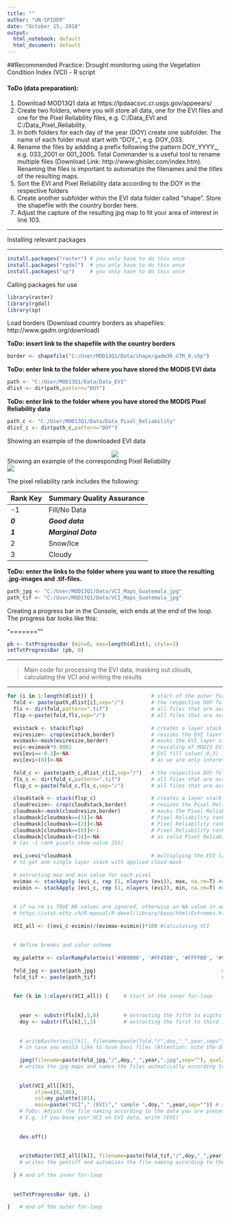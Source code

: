 ---
title: ""
author: "UN-SPIDER"
date: "October 15, 2018"
output:
  html_notebook: default
  html_document: default
---

##Recommended Practice: Drought monitoring using the Vegetation Condition Index (VCI) - R script

#### ToDo (data preparation): 

1. Download MOD13Q1 data at https://lpdaacsvc.cr.usgs.gov/appeears/
2. Create two folders, where you will store all data, one for the EVI files and one for the Pixel Reliability files, e.g. C:/Data_EVI and C:/Data_Pixel_Reliability.
3. In both folders for each day of the year (DOY) create one subfolder. The name of each folder must start with "DOY_", e.g. DOY_033.
4. Rename the files by addding a prefix following the pattern DOY_YYYY_, e.g. 033_2001 or 001_2005. 
Total Commander is a useful tool to rename multiple files (Download Link: http://www.ghisler.com/index.htm).
Renaming the files is important to automatize the filenames and the titles of the resulting maps.
6. Sort the EVI and Pixel Reliability data according to the DOY in the respective folders
7. Create another subfolder within the EVI data folder called "shape". Store the shapefile with the country border here.
8. Adjust the capture of the resulting jpg map to fit your area of interest in line 103.


****
Installing relevant packages

****

```{r eval=FALSE}
install.packages("raster") # you only have to do this once
install.packages("rgdal")  # you only have to do this once
install.packages("sp")     # you only have to do this once
```

Calling packages for use

```{r eval=FALSE}
library(raster)
library(rgdal)
library(sp)
```

Load borders (Download country borders as shapefiles: http://www.gadm.org/download)

**ToDo: insert link to the shapefile with the country borders**

```{r eval=FALSE}
border <- shapefile("C:/User/MOD13Q1/Data/shape/gadm36_GTM_0.shp") 
```

**ToDo: enter link to the folder where you have stored the MODIS EVI data**

```{r eval=FALSE}
path <- "C:/User/MOD13Q1/Data/Data_EVI"  
dlist <- dir(path,pattern="DOY")
```

**ToDo: enter link to the folder where you have stored the MODIS Pixel Reliability data**

```{r eval=FALSE}
path_c <- "C:/User/MOD13Q1/Data/Data_Pixel_Reliability"  
dlist_c <- dir(path_c,pattern="DOY")
```

Showing an example of the downloaded EVI data

<center>
![](F:\Johanna_data\Recommended_Practices_VCI_SVI/evi_sample_modis.png)
</center>

Showing an example of the corresponding Pixel Reliability  
![](F:\Johanna_data\Recommended_Practices_VCI_SVI/pr_sample_modis_border.png)
</center>

The pixel reliability rank includes the following: 


Rank Key|Summary Quality Assurance
--------|--------
-1      |Fill/No Data
***0*** |***Good data***
***1*** |***Marginal Data***
 2      |Snow/Ice
 3      |Cloudy


**ToDo: enter the links to the folder where you want to store the resulting .jpg-images and .tif-files.**

```{r eval=FALSE}
path_jpg <- "C:/User/MOD13Q1/Data/VCI_Maps_Guatemala_jpg"  
path_tif <- "C:/User/MOD13Q1/Data/VCI_Maps_Guatemala_jpg"
```

Creating a progress bar in the Console, wich ends at the end of the loop. The progress bar looks like this:

"=======""

```{r eval=FALSE}
pb <- txtProgressBar (min=0, max=length(dlist), style=1)
setTxtProgressBar (pb, 0)
```



****
> Main code for processing the EVI data, masking out clouds, calculating the VCI and writing the results

****

```{r eval=FALSE}
for (i in 1:length(dlist)) {                   # start of the outer for-loop
  fold <- paste(path,dlist[i],sep="/")         # the respective DOY folder of the Data_EVI folder
  fls <- dir(fold,pattern=".tif")              # all files that are available in the respective EVI DOY folder
  flsp <-paste(fold,fls,sep="/")               # all files that are available in the respective EVI DOY folder with complete path name
  
  evistack <- stack(flsp)                      # creates a layer stack of all files within the EVI DOY folder
  eviresize<- crop(evistack,border)            # resizes the EVI layer stack to the rectangular extent of the border shapefile
  evimask<-mask(eviresize,border)              # masks the EVI layer stack using the border shapefile
  evi<-evimask*0.0001                          # rescaling of MODIS EVI data
  evi[evi==-0.3]<-NA                           # EVI fill value(-0,3) in NA 
  evi[evi<(0)]<-NA                             # as we are only interested in vegetation valid EVI range is 0 to 1 and all EVI values smaller than 0 set to NA
  
  fold_c <- paste(path_c,dlist_c[i],sep="/")   # the respective DOY folder of the Data_Pixel_Reliability folder
  fls_c <- dir(fold_c,pattern=".tif")          # all files that are available in the respective Pixel Reliability DOY folder
  flsp_c <-paste(fold_c,fls_c,sep="/")         # all files that are available in the respective Pixel Reliability DOY folder with complete path name
  
  cloudstack <- stack(flsp_c)                  # creates a layer stack of all files within the Pixel Relaibility DOY folder
  cloudresize<- crop(cloudstack,border)        # resizes the Pixel Reliability layer stack to the rectangular extent of the border shapefile
  cloudmask<-mask(cloudresize,border)          # masks the Pixel Reliability layer stack using the border shapefile
  cloudmask[cloudmask==(3)]<-NA                # Pixel Reliability rank 3 pixels (cloudy) set to NA
  cloudmask[cloudmask==(2)]<-NA                # Pixel Reliability rank 2 pixels (snow&ice) set to NA
  cloudmask[cloudmask==(0)]<-1                 # Pixel Reliability rank 0 pixels (good quality) set to 1
  cloudmask[cloudmask>(3)]<-NA                 # as valid Pixel Reliability range is -1 to 3, all Pixel Reliability values >3 set to NA
  # (as -1 rank pixels show value 255)
  
  evi_c=evi*cloudmask                          # multiplying the EVI layer stack by the Pixel Reliability layer stack
  # to get one single layer stack with applied cloud mask
  
  # extracting max and min value for each pixel
  evimax <- stackApply (evi_c, rep (1, nlayers (evi)), max, na.rm=T) #calculating the max value for the layer stack for each individual pixel
  evimin <- stackApply (evi_c, rep (1, nlayers (evi)), min, na.rm=T) #calculating the min value for the layer stack for each individual pixel
  
  
  # if na.rm is TRUE NA values are ignored, otherwise an NA value in any of the arguments will cause a value of NA to be returned,
  # https://stat.ethz.ch/R-manual/R-devel/library/base/html/Extremes.html
  
  VCI_all <- ((evi_c-evimin)/(evimax-evimin))*100 #calculating VCI
  
  
  # define breaks and color scheme
  
  my_palette <- colorRampPalette(c('#8B0000', '#FF4500', '#FFFF00', '#9ACD32', '#008000'))
  
  fold_jpg <- paste(path_jpg)                                         # the respective folder where you want to store the resulting .jpg-images.
  fold_tif <- paste(path_tif)                                         # the respective folder where you want to store the resulting .tif-files.
  
  
  for (k in 1:nlayers(VCI_all)) {     # start of the inner for-loop
    
    
    year <- substr(fls[k],5,8)        # extracting the fifth to eigths letter of the filename, which is the year (cf. data preparation above)
    doy <- substr(fls[k],1,3)         # extracting the first to third letter of the filename, which is the DOY (cf. data preparation above)
    
    
    # writeRaster(evi[[k]], filename=paste(fold,"/",doy,"_",year,sep=""), format="ENVI", datatype='FLT4S', overwrite=TRUE)
    # in case you would like to have Envi files (Attention: note the datatype)
    
    jpeg(filename=paste(fold_jpg,"/",doy,"_",year,".jpg",sep=""), quality = 100) 
    # writes the jpg maps and names the files autmatically according to the pattern DOY_YYYY
    
    
    plot(VCI_all[[k]],
         zlim=c(0,100),
         col=my_palette(101),                                           # sets the colors as defined above
         main=paste("VCI"," (EVI)"," sample ",doy," ",year,sep="")) # automizes the title of the plot.
    # ToDo: Adjust the file naming according to the data you are processing!
    # E.g. if you base your VCI on EVI data, write (EVI)
    
    
    dev.off()
    
    
    writeRaster(VCI_all[[k]], filename=paste(fold_tif,"/",doy,"_",year,".tif",sep=""), format="GTiff", overwrite=TRUE)
    # writes the geotiff and automizes the file naming according to the pattern DOY_YYYY
    
  } # end of the inner for-loop
  
  
  setTxtProgressBar (pb, i)
  
}   # end of the outer for-loop
```